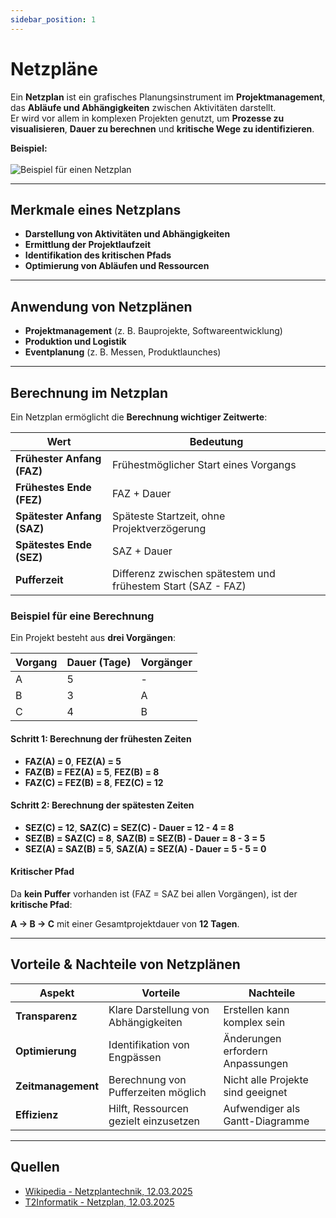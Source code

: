 ```yaml
---
sidebar_position: 1
---
```


# Netzpläne  

Ein **Netzplan** ist ein grafisches Planungsinstrument im **Projektmanagement**, das **Abläufe und Abhängigkeiten** zwischen Aktivitäten darstellt.  
Er wird vor allem in komplexen Projekten genutzt, um **Prozesse zu visualisieren**, **Dauer zu berechnen** und **kritische Wege zu identifizieren**.  

**Beispiel:**\
\
![Beispiel für einen Netzplan](https://t2informatik.de/wp-content/uploads/2018/02/netzplan-wissen-kompakt-t2informatik.jpg)

***

## Merkmale eines Netzplans  

- **Darstellung von Aktivitäten und Abhängigkeiten**  
- **Ermittlung der Projektlaufzeit**  
- **Identifikation des kritischen Pfads**  
- **Optimierung von Abläufen und Ressourcen**  

***

## Anwendung von Netzplänen  

- **Projektmanagement** (z. B. Bauprojekte, Softwareentwicklung)  
- **Produktion und Logistik**  
- **Eventplanung** (z. B. Messen, Produktlaunches)  

***

## Berechnung im Netzplan  

Ein Netzplan ermöglicht die **Berechnung wichtiger Zeitwerte**:  

| Wert              | Bedeutung |
|------------------|------------|
| **Frühester Anfang (FAZ)** | Frühestmöglicher Start eines Vorgangs |
| **Frühestes Ende (FEZ)** | FAZ + Dauer |
| **Spätester Anfang (SAZ)** | Späteste Startzeit, ohne Projektverzögerung |
| **Spätestes Ende (SEZ)** | SAZ + Dauer |
| **Pufferzeit** | Differenz zwischen spätestem und frühestem Start (SAZ - FAZ) |

### Beispiel für eine Berechnung  

Ein Projekt besteht aus **drei Vorgängen**:  

| **Vorgang** | **Dauer (Tage)** | **Vorgänger** |
|------------|----------------|--------------|
| A          | 5              | -            |
| B          | 3              | A            |
| C          | 4              | B            |

#### Schritt 1: Berechnung der frühesten Zeiten  

- **FAZ(A) = 0**, **FEZ(A) = 5**  
- **FAZ(B) = FEZ(A) = 5**, **FEZ(B) = 8**  
- **FAZ(C) = FEZ(B) = 8**, **FEZ(C) = 12**  

#### Schritt 2: Berechnung der spätesten Zeiten  

- **SEZ(C) = 12**, **SAZ(C) = SEZ(C) - Dauer = 12 - 4 = 8**  
- **SEZ(B) = SAZ(C) = 8**, **SAZ(B) = SEZ(B) - Dauer = 8 - 3 = 5**  
- **SEZ(A) = SAZ(B) = 5**, **SAZ(A) = SEZ(A) - Dauer = 5 - 5 = 0**  

#### Kritischer Pfad  

Da **kein Puffer** vorhanden ist (FAZ = SAZ bei allen Vorgängen), ist der **kritische Pfad**:  

**A → B → C** mit einer Gesamtprojektdauer von **12 Tagen**.  

---

## Vorteile & Nachteile von Netzplänen  

| **Aspekt** | **Vorteile** | **Nachteile** |
|------------|-------------|--------------|
| **Transparenz** | Klare Darstellung von Abhängigkeiten | Erstellen kann komplex sein |
| **Optimierung** | Identifikation von Engpässen | Änderungen erfordern Anpassungen |
| **Zeitmanagement** | Berechnung von Pufferzeiten möglich | Nicht alle Projekte sind geeignet |
| **Effizienz** | Hilft, Ressourcen gezielt einzusetzen | Aufwendiger als Gantt-Diagramme |

***

## Quellen  

- [Wikipedia - Netzplantechnik, 12.03.2025](https://de.wikipedia.org/wiki/Netzplantechnik)  
- [T2Informatik - Netzplan, 12.03.2025](https://t2informatik.de/wissen-kompakt/netzplan/)